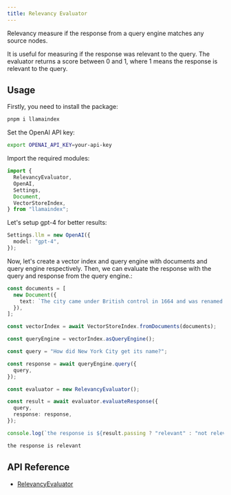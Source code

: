 ```yaml
---
title: Relevancy Evaluator
---
```


Relevancy measure if the response from a query engine matches any source nodes.

It is useful for measuring if the response was relevant to the query. The evaluator returns a score between 0 and 1, where 1 means the response is relevant to the query.

## Usage

Firstly, you need to install the package:

```bash
pnpm i llamaindex
```

Set the OpenAI API key:

```bash
export OPENAI_API_KEY=your-api-key
```

Import the required modules:

```ts
import {
  RelevancyEvaluator,
  OpenAI,
  Settings,
  Document,
  VectorStoreIndex,
} from "llamaindex";
```

Let's setup gpt-4 for better results:

```ts
Settings.llm = new OpenAI({
  model: "gpt-4",
});
```

Now, let's create a vector index and query engine with documents and query engine respectively. Then, we can evaluate the response with the query and response from the query engine.:

```ts
const documents = [
  new Document({
    text: `The city came under British control in 1664 and was renamed New York after King Charles II of England granted the lands to his brother, the Duke of York. The city was regained by the Dutch in July 1673 and was renamed New Orange for one year and three months; the city has been continuously named New York since November 1674. New York City was the capital of the United States from 1785 until 1790, and has been the largest U.S. city since 1790. The Statue of Liberty greeted millions of immigrants as they came to the U.S. by ship in the late 19th and early 20th centuries, and is a symbol of the U.S. and its ideals of liberty and peace. In the 21st century, New York City has emerged as a global node of creativity, entrepreneurship, and as a symbol of freedom and cultural diversity. The New York Times has won the most Pulitzer Prizes for journalism and remains the U.S. media's "newspaper of record". In 2019, New York City was voted the greatest city in the world in a survey of over 30,000 p...	Pass`,
  }),
];

const vectorIndex = await VectorStoreIndex.fromDocuments(documents);

const queryEngine = vectorIndex.asQueryEngine();

const query = "How did New York City get its name?";

const response = await queryEngine.query({
  query,
});

const evaluator = new RelevancyEvaluator();

const result = await evaluator.evaluateResponse({
  query,
  response: response,
});

console.log(`the response is ${result.passing ? "relevant" : "not relevant"}`);
```

```bash
the response is relevant
```

## API Reference

- [RelevancyEvaluator](/docs/api/classes/RelevancyEvaluator)
